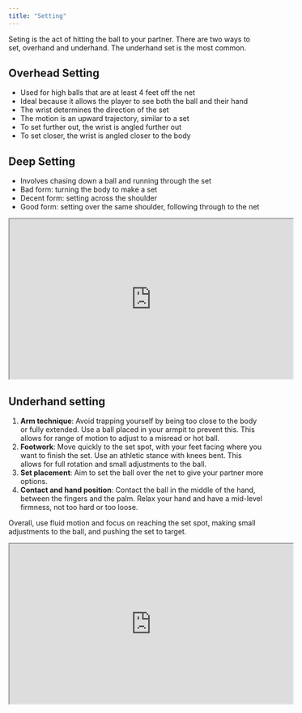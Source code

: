 ```yaml
---
title: "Setting"
---
```


Seting is the act of hitting the ball to your partner. There are two ways to set, overhand and underhand. The underhand set is the most common.

## Overhead Setting
- Used for high balls that are at least 4 feet off the net
- Ideal because it allows the player to see both the ball and their hand
- The wrist determines the direction of the set
- The motion is an upward trajectory, similar to a set
- To set further out, the wrist is angled further out
- To set closer, the wrist is angled closer to the body

## Deep Setting
- Involves chasing down a ball and running through the set
- Bad form: turning the body to make a set
- Decent form: setting across the shoulder
- Good form: setting over the same shoulder, following through to the net

<iframe width="560" height="315" src="https://www.youtube.com/embed/idydjh393ds" title="YouTube video player"  allow="accelerometer; autoplay; clipboard-write; encrypted-media; gyroscope; picture-in-picture; web-share" allowfullscreen></iframe>

## Underhand setting

1. **Arm technique**: Avoid trapping yourself by being too close to the body or fully extended. Use a ball placed in your armpit to prevent this. This allows for range of motion to adjust to a misread or hot ball.
2. **Footwork**: Move quickly to the set spot, with your feet facing where you want to finish the set. Use an athletic stance with knees bent. This allows for full rotation and small adjustments to the ball.
3. **Set placement**: Aim to set the ball over the net to give your partner more options.
4. **Contact and hand position**: Contact the ball in the middle of the hand, between the fingers and the palm. Relax your hand and have a mid-level firmness, not too hard or too loose.

Overall, use fluid motion and focus on reaching the set spot, making small adjustments to the ball, and pushing the set to target.

<iframe width="560" height="315" src="https://www.youtube.com/embed/1XJC6yzLCZI" title="YouTube video player"  allow="accelerometer; autoplay; clipboard-write; encrypted-media; gyroscope; picture-in-picture; web-share" allowfullscreen></iframe>